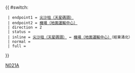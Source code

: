 {{ #switch: {{{format|}}}
  | endpoint1 = [[尖沙咀天星碼頭公共運輸交匯處|尖沙咀（天星碼頭）]]
  | endpoint2 = [[機場（地面運輸中心）巴士總站|機場（地面運輸中心）]]
  | direction = 2
  | status = {{HK Bus Status|N}}
  | inline = [[尖沙咀天星碼頭公共運輸交匯處|尖沙咀（天星碼頭）]] ↔ [[機場（地面運輸中心）巴士總站|機場（地面運輸中心）]]（經東涌北）
  | normal =
  | full =
}}<noinclude>[[Category:城巴路線模板|N021A]]</noinclude>